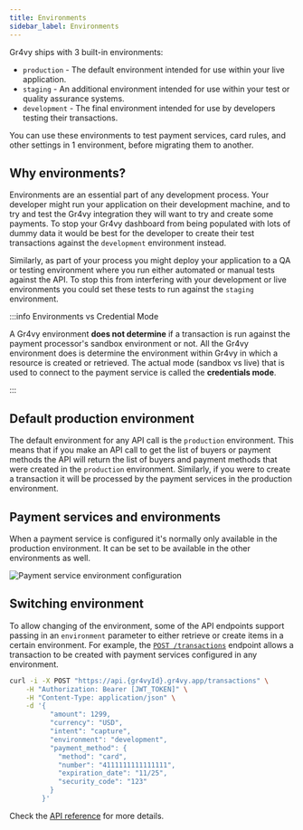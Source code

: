 ```yaml
---
title: Environments
sidebar_label: Environments
---
```



Gr4vy ships with 3 built-in environments:

- `production` - The default environment intended for use within your live
  application.
- `staging` - An additional environment intended for use within your test or
  quality assurance systems.
- `development` - The final environment intended for use by developers testing
  their transactions.

You can use these environments to test payment services, card rules, and other
settings in 1 environment, before migrating them to another.

## Why environments?

Environments are an essential part of any development process. Your developer
might run your application on their development machine, and to try and test the
Gr4vy integration they will want to try and create some payments. To stop your
Gr4vy dashboard from being populated with lots of dummy data it would be best
for the developer to create their test transactions against the `development`
environment instead.

Similarly, as part of your process you might deploy your application to a QA or
testing environment where you run either automated or manual tests against the
API. To stop this from interfering with your development or live environments
you could set these tests to run against the `staging` environment.

:::info Environments vs Credential Mode

A Gr4vy environment **does not determine** if a transaction is run against the
payment processor's sandbox environment or not. All the Gr4vy environment does
is determine the environment within Gr4vy in which a resource is created or
retrieved. The actual mode (sandbox vs live) that is used to connect to the
payment service is called the **credentials mode**.

:::

## Default production environment

The default environment for any API call is the `production` environment. This
means that if you make an API call to get the list of buyers or payment methods
the API will return the list of buyers and payment methods that were created in
the `production` environment. Similarly, if you were to create a transaction it
will be processed by the payment services in the production environment.

## Payment services and environments

When a payment service is configured it's normally only available in the
production environment. It can be set to be available in the other environments
as well.

<Image src={image} title="Payment service environment configuration" />

## Switching environment

To allow changing of the environment, some of the API endpoints support passing
in an `environment` parameter to either retrieve or create items in a certain
environment. For example, the
[`POST /transactions`](/#operation/authorize-new-transaction) endpoint allows a
transaction to be created with payment services configured in any environment.

```bash {8}
curl -i -X POST "https://api.{gr4vyId}.gr4vy.app/transactions" \
    -H "Authorization: Bearer [JWT_TOKEN]" \
    -H "Content-Type: application/json" \
    -d '{
          "amount": 1299,
          "currency": "USD",
          "intent": "capture",
          "environment": "development",
          "payment_method": {
            "method": "card",
            "number": "4111111111111111",
            "expiration_date": "11/25",
            "security_code": "123"
          }
        }'
```

Check the [API reference](/reference) for more details.
